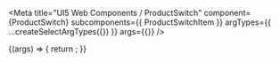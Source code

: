 

<Meta
  title="UI5 Web Components / ProductSwitch"
  component={ProductSwitch}
  subcomponents={{ ProductSwitchItem }}
  argTypes={{
    ...createSelectArgTypes({})
  }}
  args={{}}
/>

<DocsHeader />

<Canvas>
  <Story name="Default">
    {(args) => {
      return <ProductSwitch {...args} />;
    }}
  </Story>
</Canvas>

<ArgsTable story="." />
